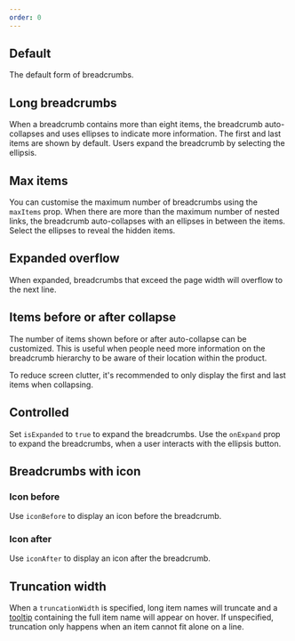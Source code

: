 ```yaml
---
order: 0
---
```





## Default

The default form of breadcrumbs.

<Example Component={BreadcrumbsDefault} packageName="@atlaskit/breadcrumbs" />

## Long breadcrumbs

When a breadcrumb contains more than eight items, the breadcrumb auto-collapses and uses ellipses to
indicate more information. The first and last items are shown by default. Users expand the
breadcrumb by selecting the ellipsis.

<Example Component={BreadcrumbsLong} packageName="@atlaskit/breadcrumbs" />

## Max items

You can customise the maximum number of breadcrumbs using the `maxItems` prop. When there are more
than the maximum number of nested links, the breadcrumb auto-collapses with an ellipses in between
the items. Select the ellipses to reveal the hidden items.

<Example Component={BreadcrumbsMaxItems} packageName="@atlaskit/breadcrumbs" />

## Expanded overflow

When expanded, breadcrumbs that exceed the page width will overflow to the next line.

<Example Component={BreadcrumbsExpanded} packageName="@atlaskit/breadcrumbs" />

## Items before or after collapse

The number of items shown before or after auto-collapse can be customized. This is useful when
people need more information on the breadcrumb hierarchy to be aware of their location within the
product.

To reduce screen clutter, it's recommended to only display the first and last items when collapsing.

<Example Component={BreadcrumbsBeforeAfterCollapseExample} packageName="@atlaskit/breadcrumbs" />

## Controlled

Set `isExpanded` to `true` to expand the breadcrumbs. Use the `onExpand` prop to expand the
breadcrumbs, when a user interacts with the ellipsis button.

<Example Component={BreadcrumbsControlled} packageName="@atlaskit/breadcrumbs" />

## Breadcrumbs with icon

### Icon before

Use `iconBefore` to display an icon before the breadcrumb.

<Example Component={BreadcrumbsItemIconBefore} packageName="@atlaskit/breadcrumbs" />

### Icon after

Use `iconAfter` to display an icon after the breadcrumb.

<Example Component={BreadcrumbsItemIconAfter} packageName="@atlaskit/breadcrumbs" />

## Truncation width

When a `truncationWidth` is specified, long item names will truncate and a
[tooltip](/components/tooltip) containing the full item name will appear on hover. If unspecified,
truncation only happens when an item cannot fit alone on a line.

<Example Component={BreadcrumbsItemTruncation} packageName="@atlaskit/breadcrumbs" />
